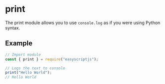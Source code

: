 # print
The print module allows you to use `console.log` as if you were using Python syntax.

## Example

```js
// Import module
const { print } = require("easyscriptjs");

// Logs the text to console
print("Hello World");
// Hello World
```
